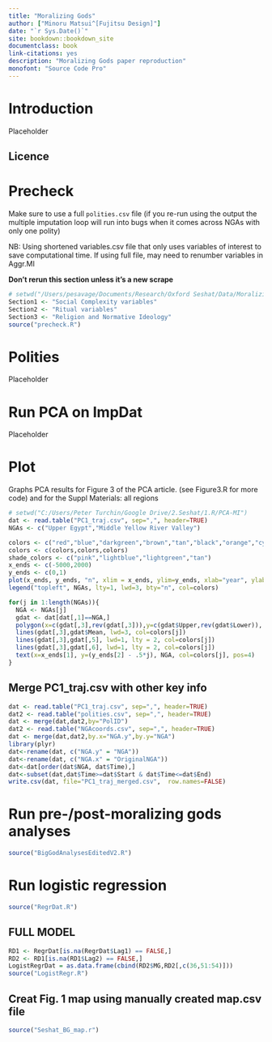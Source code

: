 ```yaml
---
title: "Moralizing Gods"
author: ["Minoru Matsui^[Fujitsu Design]"]
date: "`r Sys.Date()`"
site: bookdown::bookdown_site
documentclass: book
link-citations: yes
description: "Moralizing Gods paper reproduction"
monofont: "Source Code Pro"
---
```


# Introduction

Placeholder


## Licence

<!--chapter:end:index.Rmd-->

# Precheck

Make sure to use a full `polities.csv` file (if you re-run using the output the multiple imputation loop will run into bugs when it comes across NGAs with only one polity)

NB: Using shortened variables.csv file that only uses variables of interest to save computational time. If using full file, may need to renumber variables in Aggr.MI

**Don't rerun this section unless it's a new scrape**
  
  
```r
# setwd("/Users/pesavage/Documents/Research/Oxford Seshat/Data/MoralizingGods")
Section1 <- "Social Complexity variables"
Section2 <- "Ritual variables"
Section3 <- "Religion and Normative Ideology"
source("precheck.R")
```

<!--chapter:end:01_precheck.Rmd-->


# Polities

Placeholder



<!--chapter:end:02_polities.Rmd-->


# Run PCA on ImpDat

Placeholder



<!--chapter:end:03_pca.Rmd-->

# Plot

Graphs PCA results for Figure 3 of the PCA article. (see Figure3.R for more code) 
and for the Suppl Materials: all regions


```r

# setwd("C:/Users/Peter Turchin/Google Drive/2.Seshat/1.R/PCA-MI")
dat <- read.table("PC1_traj.csv", sep=",", header=TRUE)
NGAs <- c("Upper Egypt","Middle Yellow River Valley")

colors <- c("red","blue","darkgreen","brown","tan","black","orange","cyan","darkgrey")
colors <- c(colors,colors,colors)
shade_colors <- c("pink","lightblue","lightgreen","tan")
x_ends <- c(-5000,2000)
y_ends <- c(0,1)
plot(x_ends, y_ends, "n", xlim = x_ends, ylim=y_ends, xlab="year", ylab="PC1", main = "")
legend("topleft", NGAs, lty=1, lwd=3, bty="n", col=colors)

for(j in 1:length(NGAs)){
  NGA <- NGAs[j]
  gdat <- dat[dat[,1]==NGA,]
  polygon(x=c(gdat[,3],rev(gdat[,3])),y=c(gdat$Upper,rev(gdat$Lower)), col=shade_colors[j], border=NA)
  lines(gdat[,3],gdat$Mean, lwd=3, col=colors[j])
  lines(gdat[,3],gdat[,5], lwd=1, lty = 2, col=colors[j])
  lines(gdat[,3],gdat[,6], lwd=1, lty = 2, col=colors[j])
  text(x=x_ends[1], y=(y_ends[2] - .5*j), NGA, col=colors[j], pos=4)
}

```

## Merge PC1_traj.csv with other key info


```r

dat <- read.table("PC1_traj.csv", sep=",", header=TRUE)
dat2 <- read.table("polities.csv", sep=",", header=TRUE)
dat <- merge(dat,dat2,by="PolID")
dat2 <- read.table("NGAcoords.csv", sep=",", header=TRUE)
dat <- merge(dat,dat2,by.x="NGA.y",by.y="NGA")
library(plyr)
dat<-rename(dat, c("NGA.y" = "NGA"))
dat<-rename(dat, c("NGA.x" = "OriginalNGA"))
dat<-dat[order(dat$NGA, dat$Time),]
dat<-subset(dat,dat$Time>=dat$Start & dat$Time<=dat$End)
write.csv(dat, file="PC1_traj_merged.csv",  row.names=FALSE)
```


# Run pre-/post-moralizing gods analyses

```r
source("BigGodAnalysesEditedV2.R")

```



# Run logistic regression

```r
source("RegrDat.R")

```


## FULL MODEL

```r
RD1 <- RegrDat[is.na(RegrDat$Lag1) == FALSE,]
RD2 <- RD1[is.na(RD1$Lag2) == FALSE,]
LogistRegrDat = as.data.frame(cbind(RD2$MG,RD2[,c(36,51:54)]))
source("LogistRegr.R")
```




## Creat Fig. 1 map using manually created map.csv file

```r
source("Seshat_BG_map.r")

```



<!--chapter:end:04_plot.Rmd-->

